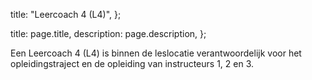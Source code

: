   title: "Leercoach 4 (L4)",
};

  title: page.title,
  description: page.description,
};

Een Leercoach 4 (L4) is binnen de leslocatie verantwoordelijk voor het
opleidingstraject en de opleiding van instructeurs 1, 2 en 3.
